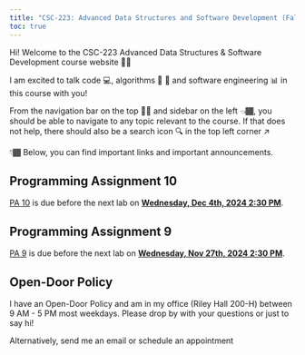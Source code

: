 ```yaml
---
title: "CSC-223: Advanced Data Structures and Software Development (Fall 2024)"
toc: true
---
```


Hi! Welcome to the CSC-223 Advanced Data Structures & Software Development course website 👋🏾 

I am excited to talk code 💻, algorithms 🔄 🔀 and software engineering 📊 in this course with you! 

From the navigation bar on the top ☝🏾 and sidebar on the left 👈🏾, you should be able to navigate to any topic relevant to the course. If that does not help, there should also be a search icon 🔍 in the top left corner ↗️

👇🏾 Below, you can find important links and important announcements.


::: {.callout-caution}
# Programming Assignment 10
[PA 10](https://classroom.github.com/a/4TIv-oW9) is due before the next lab on <b><u>Wednesday, Dec 4th, 2024 2:30 PM</b></u>.
:::
 
::: {.callout-caution}
# Programming Assignment 9
[PA 9](https://classroom.github.com/assignment-invitations/254950e4a97031015c2b622aed62df79) is due before the next lab on <b><u>Wednesday, Nov 27th, 2024 2:30 PM</b></u>.
:::


::: {.callout-tip}
## Open-Door Policy
I have an Open-Door Policy and am in my office (Riley Hall 200-H) between 9 AM - 5 PM most weekdays. Please drop by with your questions or just to say hi!

Alternatively, send me an email or schedule an appointment
:::


